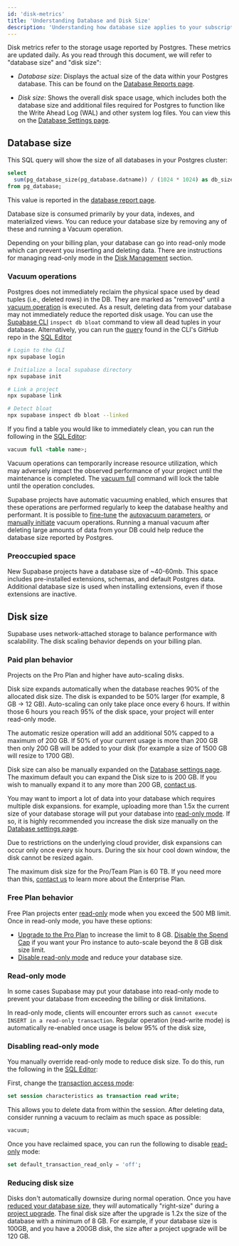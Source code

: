 ```yaml
---
id: 'disk-metrics'
title: 'Understanding Database and Disk Size'
description: 'Understanding how database size applies to your subscription.'
---
```


Disk metrics refer to the storage usage reported by Postgres. These metrics are updated daily. As you read through this document, we will refer to "database size" and "disk size":

- _Database size_: Displays the actual size of the data within your Postgres database. This can be found on the [Database Reports page](https://supabase.com/dashboard/project/_/reports/database).

- _Disk size_: Shows the overall disk space usage, which includes both the database size and additional files required for Postgres to function like the Write Ahead Log (WAL) and other system log files. You can view this on the [Database Settings page](https://supabase.com/dashboard/project/_/settings/database).

## Database size

This SQL query will show the size of all databases in your Postgres cluster:

```sql
select
  sum(pg_database_size(pg_database.datname)) / (1024 * 1024) as db_size_mb
from pg_database;
```

This value is reported in the [database report page](https://supabase.com/dashboard/project/_/reports/database).

Database size is consumed primarily by your data, indexes, and materialized views. You can reduce your database size by removing any of these and running a Vacuum operation.

<Admonition type="note">

Depending on your billing plan, your database can go into read-only mode which can prevent you inserting and deleting data. There are instructions for managing read-only mode in the [Disk Management](#disk-management) section.

</Admonition>

### Vacuum operations

Postgres does not immediately reclaim the physical space used by dead tuples (i.e., deleted rows) in the DB. They are marked as "removed" until a [vacuum operation](https://www.postgresql.org/docs/current/routine-vacuuming.html) is executed. As a result, deleting data from your database may not immediately reduce the reported disk usage. You can use the [Supabase CLI](https://supabase.com/docs/guides/cli/getting-started) `inspect db bloat` command to view all dead tuples in your database. Alternatively, you can run the [query](https://github.com/supabase/cli/blob/c9cce58025fded16b4c332747f819a44f45c3b83/internal/inspect/bloat/bloat.go#L17) found in the CLI's GitHub repo in the [SQL Editor](https://supabase.com/dashboard/project/_/sql/)

```bash
# Login to the CLI
npx supabase login

# Initialize a local supabase directory
npx supabase init

# Link a project
npx supabase link

# Detect bloat
npx supabase inspect db bloat --linked
```

If you find a table you would like to immediately clean, you can run the following in the [SQL Editor](https://supabase.com/dashboard/project/_/sql/new):

```sql
vacuum full <table name>;
```

<Admonition type="note">

Vacuum operations can temporarily increase resource utilization, which may adversely impact the observed performance of your project until the maintenance is completed. The [vacuum full](https://www.postgresql.org/docs/current/sql-vacuum.html) command will lock the table until the operation concludes.

</Admonition>

Supabase projects have automatic vacuuming enabled, which ensures that these operations are performed regularly to keep the database healthy and performant.
It is possible to [fine-tune](https://www.percona.com/blog/2018/08/10/tuning-autovacuum-in-postgresql-and-autovacuum-internals/) the [autovacuum parameters](https://www.enterprisedb.com/blog/postgresql-vacuum-and-analyze-best-practice-tips), or [manually initiate](https://www.postgresql.org/docs/current/sql-vacuum.html) vacuum operations.
Running a manual vacuum after deleting large amounts of data from your DB could help reduce the database size reported by Postgres.

### Preoccupied space

New Supabase projects have a database size of ~40-60mb. This space includes pre-installed extensions, schemas, and default Postgres data. Additional database size is used when installing extensions, even if those extensions are inactive.

## Disk size

Supabase uses network-attached storage to balance performance with scalability. The disk scaling behavior depends on your billing plan.

### Paid plan behavior

Projects on the Pro Plan and higher have auto-scaling disks.

Disk size expands automatically when the database reaches 90% of the allocated disk size. The disk is expanded to be 50% larger (for example, 8 GB -> 12 GB). Auto-scaling can only take place once every 6 hours. If within those 6 hours you reach 95% of the disk space, your project will enter read-only mode.

<Admonition type="note">

The automatic resize operation will add an additional 50% capped to a maximum of 200 GB. If 50% of your current usage is more than 200 GB then only 200 GB will be added to your disk (for example a size of 1500 GB will resize to 1700 GB).

</Admonition>

Disk size can also be manually expanded on the [Database settings page](https://supabase.com/dashboard/project/_/settings/database). The maximum default you can expand the Disk size to is 200 GB. If you wish to manually expand it to any more than 200 GB, [contact us](https://supabase.com/dashboard/support/new).

<Admonition type="note">

You may want to import a lot of data into your database which requires multiple disk expansions. for example, uploading more than 1.5x the current size of your database storage will put your database into [read-only mode](#read-only-mode). If so, it is highly recommended you increase the disk size manually on the [Database settings page](https://supabase.com/dashboard/project/_/settings/database).

Due to restrictions on the underlying cloud provider, disk expansions can occur only once every six hours. During the six hour cool down window, the disk cannot be resized again.

</Admonition>

The maximum disk size for the Pro/Team Plan is 60 TB. If you need more than this, [contact us](https://forms.supabase.com/enterprise) to learn more about the Enterprise Plan.

### Free Plan behavior

Free Plan projects enter [read-only](#read-only-mode) mode when you exceed the 500 MB limit. Once in read-only mode, you have these options:

- [Upgrade to the Pro Plan](https://supabase.com/dashboard/org/_/billing) to increase the limit to 8 GB. [Disable the Spend Cap](https://app.supabase.com/org/_/billing?panel=costControl) if you want your Pro instance to auto-scale beyond the 8 GB disk size limit.
- [Disable read-only mode](#disabling-read-only-mode) and reduce your database size.

### Read-only mode

In some cases Supabase may put your database into read-only mode to prevent your database from exceeding the billing or disk limitations.

In read-only mode, clients will encounter errors such as `cannot execute INSERT in a read-only transaction`. Regular operation (read-write mode) is automatically re-enabled once usage is below 95% of the disk size,

### Disabling read-only mode

You manually override read-only mode to reduce disk size. To do this, run the following in the [SQL Editor](https://supabase.com/dashboard/project/_/sql):

First, change the [transaction access mode](https://www.postgresql.org/docs/current/sql-set-transaction.html):

```sql
set session characteristics as transaction read write;
```

This allows you to delete data from within the session. After deleting data, consider running a vacuum to reclaim as much space as possible:

```sql
vacuum;
```

Once you have reclaimed space, you can run the following to disable [read-only](https://www.postgresql.org/docs/current/runtime-config-client.html#GUC-DEFAULT-TRANSACTION-READ-ONLY) mode:

```sql
set default_transaction_read_only = 'off';
```

### Reducing disk size

Disks don't automatically downsize during normal operation. Once you have [reduced your database size](/docs/guides/platform/database-size#database-size), they _will_ automatically "right-size" during a [project upgrade](/docs/guides/platform/upgrading). The final disk size after the upgrade is 1.2x the size of the database with a minimum of 8 GB. For example, if your database size is 100GB, and you have a 200GB disk, the size after a project upgrade will be 120 GB.
